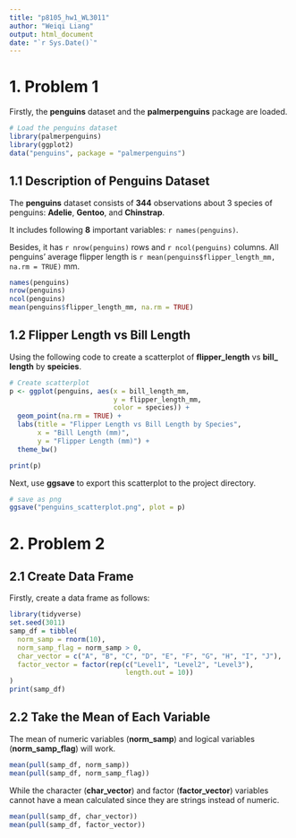 ```yaml
---
title: "p8105_hw1_WL3011"
author: "Weiqi Liang"
output: html_document
date: "`r Sys.Date()`"
---
```


# 1. Problem 1

Firstly, the **penguins** dataset and the **palmerpenguins** package are loaded.

```r
# Load the penguins dataset
library(palmerpenguins)
library(ggplot2)
data("penguins", package = "palmerpenguins")
```

## 1.1 Description of Penguins Dataset

The **penguins** dataset consists of **344** observations about 3 species of penguins: **Adelie**, **Gentoo**, and **Chinstrap**. 

It includes following **8** important variables: `r names(penguins)`.

Besides, it has `r nrow(penguins)` rows and `r ncol(penguins)` columns. All penguins' average flipper length is `r mean(penguins$flipper_length_mm, na.rm = TRUE)` mm.

```r
names(penguins)
nrow(penguins)
ncol(penguins)
mean(penguins$flipper_length_mm, na.rm = TRUE)
```

## 1.2 Flipper Length vs Bill Length

Using the following code to create a scatterplot of **flipper_length** vs **bill_ length** by **speicies**.

```r
# Create scatterplot
p <- ggplot(penguins, aes(x = bill_length_mm, 
                          y = flipper_length_mm,
                          color = species)) +
  geom_point(na.rm = TRUE) +
  labs(title = "Flipper Length vs Bill Length by Species",
       x = "Bill Length (mm)",
       y = "Flipper Length (mm)") +
  theme_bw()

print(p)
```

Next, use **ggsave** to export this scatterplot to the project directory.

```r
# save as png
ggsave("penguins_scatterplot.png", plot = p)

```

# 2. Problem 2

## 2.1 Create Data Frame

Firstly, create a data frame as follows:

```r
library(tidyverse)
set.seed(3011)
samp_df = tibble(
  norm_samp = rnorm(10),
  norm_samp_flag = norm_samp > 0,
  char_vector = c("A", "B", "C", "D", "E", "F", "G", "H", "I", "J"),
  factor_vector = factor(rep(c("Level1", "Level2", "Level3"), 
                             length.out = 10))
)
print(samp_df)
```

## 2.2 Take the Mean of Each Variable

The mean of numeric variables (**norm_samp**) and logical variables (**norm_samp_flag**) will work.
```r
mean(pull(samp_df, norm_samp)) 
mean(pull(samp_df, norm_samp_flag)) 
```

While the character (**char_vector**) and factor (**factor_vector**) variables cannot have a mean calculated since they are strings instead of numeric.
```r
mean(pull(samp_df, char_vector)) 
mean(pull(samp_df, factor_vector)) 
```







